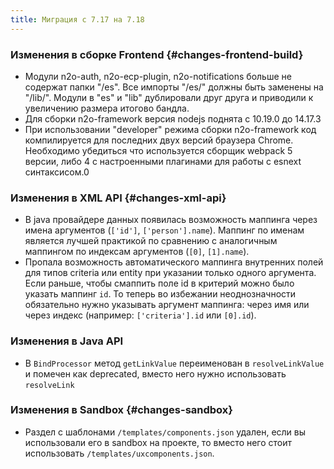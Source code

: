 ```yaml
---
title: Миграция с 7.17 на 7.18
---
```

### Изменения в сборке Frontend {#changes-frontend-build}

- Модули n2o-auth, n2o-ecp-plugin, n2o-notifications больше не содержат папки "/es".
Все импорты "/es/" должны быть заменены на "/lib/". Модули в "es" и "lib" дублировали друг друга и приводили к увеличению размера итогово бандла.
- Для сборки n2o-framework версия nodejs поднята с 10.19.0 до 14.17.3
- При использовании "developer" режима сборки n2o-framework код компилируется для последних двух версий браузера Chrome.
Необходимо убедиться что используется сборщик webpack 5 версии, либо 4 с настроенными плагинами для работы с esnext синтаксисом.0

### Изменения в XML API {#changes-xml-api}

- В java провайдере данных появилась возможность маппинга через имена аргументов (`['id']`, `['person'].name`).
Маппинг по именам является лучшей практикой по сравнению с аналогичным маппингом по индексам аргументов (`[0]`, `[1].name`).
- Пропала возможность автоматического маппинга внутренних полей для типов criteria или entity при указании только одного аргумента.
Если раньше, чтобы смаппить поле id в критерий можно было указать маппинг `id`.
То теперь во избежании неоднозначности обязательно нужно указывать аргумент маппинга:
через имя или через индекс (например: `['criteria'].id` или `[0].id`).

### Изменения в Java API

- В `BindProcessor` метод `getLinkValue` переименован в `resolveLinkValue` и помечен как deprecated, вместо него нужно использовать `resolveLink`

### Изменения в Sandbox {#changes-sandbox}

- Раздел с шаблонами `/templates/components.json` удален, если вы использовали его в sandbox на проекте,
то вместо него стоит использовать `/templates/uxcomponents.json`.
